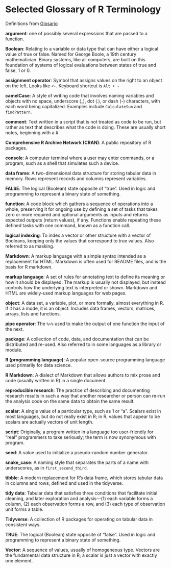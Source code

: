 # Selected Glossary of R Terminology

Definitions from [Glosario](https://glosario.carpentries.org/en/)

**argument**: one of possibly several expressions that are passed to a function.

**Boolean**: Relating to a variable or data type that can have either a logical value of true or false. Named for George Boole, a 19th century mathematician. Binary systems, like all computers, are built on this foundation of systems of logical evaluations between states of true and false, 1 or 0.

**assignment operator**: Symbol that assigns values on the right to an object on the left. Looks like `<-`. Keyboard shortcut is `Alt + -`

**camelCase**: A style of writing code that involves naming variables and objects with no space, underscore (_), dot (.), or dash (-) characters, with each word being capitalized. Examples include `CalculateSum` and `findPattern`.

**comment**: Text written in a script that is not treated as code to be run, but rather as text that describes what the code is doing. These are usually short notes, beginning with a #

**Comprehensive R Archive Network (CRAN)**: A public repository of R packages. 

**console**: A computer terminal where a user may enter commands, or a program, such as a shell that simulates such a device.

**data frame**: A two-dimensional data structure for storing tabular data in memory. Rows represent records and columns represent variables. 

**FALSE**: The logical (Boolean) state opposite of “true”. Used in logic and programming to represent a binary state of something.

**function**: A code block which gathers a sequence of operations into a whole, preserving it for ongoing use by defining a set of tasks that takes zero or more required and optional arguments as inputs and returns expected outputs (return values), if any. Functions enable repeating these defined tasks with one command, known as a function call. 

**logical indexing**: To index a vector or other structure with a vector of Booleans, keeping only the values that correspond to true values. Also referred to as masking. 

**Markdown**: A markup language with a simple syntax intended as a replacement for HTML. Markdown is often used for README files, and is the basis for R markdown.

**markup language**: A set of rules for annotating text to define its meaning or how it should be displayed. The markup is usually not displayed, but instead controls how the underlying text is interpreted or shown. Markdown and HTML are widely-used markup languages for web pages.

**object**: A data set, a variable, plot, or
more formally, almost everything in R. If it has a mode, it is an object. Includes data frames, vectors, matrices, arrays, lists and functions.

**pipe operator**: The `%>%` used to make the output of one function the input of the next.

**package**: A collection of code, data, and documentation that can be distributed and re-used. Also referred to in some languages as a library or module. 

**R (programming language)**: A popular open-source programming language used primarily for data science.

**R Markdown**: A dialect of Markdown that allows authors to mix prose and code (usually written in R) in a single document.

**reproducible research**: The practice of describing and documenting research results in such a way that another researcher or person can re-run the analysis code on the same data to obtain the same result. 

**scalar**: A single value of a particular type, such as 1 or “a”. Scalars exist in most languages, but do not really exist in R; in R, values that appear to be scalars are actually vectors of unit length.

**script**: Originally, a program written in a language too user-friendly for “real” programmers to take seriously; the term is now synonymous with program.

**seed**: A value used to initialize a pseudo-random number generator.

**snake_case**: A naming style that separates the parts of a name with underscores, as in `first_second_third`. 

**tibble**: A modern replacement for R’s data frame, which stores tabular data in columns and rows, defined and used in the tidyverse.

**tidy data**: Tabular data that satisfies three conditions that facilitate initial cleaning, and later exploration and analysis—(1) each variable forms a column, (2) each observation forms a row, and (3) each type of observation unit forms a table. 

**Tidyverse**: A collection of R packages for operating on tabular data in consistent ways. 

**TRUE**: The logical (Boolean) state opposite of “false”. Used in logic and programming to represent a binary state of something.

**Vector**: A sequence of values, usually of homogeneous type. Vectors are the fundamental data structure in R; a scalar is just a vector with exactly one element.